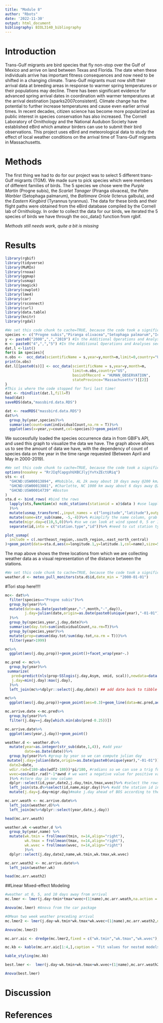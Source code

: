 ```yaml
---
title: "Module 8"
author: "Rbots"
date: '2022-11-30'
output: html_document
bibliography: BIOL3140_bibliography
---
```

# Introduction 
Trans-Gulf migrants are bird species that fly non-stop over the Gulf of Mexico and arrive on land between Texas and Florida. The date when these individuals arrive has important fitness consequences and now need to be shifted in a changing climate. Trans-Gulf migrants must now shift their arrival data at breeding areas in response to warmer spring temperatures or their populations may decline. There has been significant evidence for advanced spring arrival dates in coordination with warmer temperatures at the arrival destination [sparks2007consistent]. Climate change has the potential to further increase temperatures and cause even earlier arrival times. In recent decades, citizen science has become more popularized as public interest in species conservation has also increased. The Cornell Laboratory of Ornithology and the National Audubon Society have established eBird which amateur birders can use to submit their bird observations. This project uses eBird and meteorological data to study the effect of local weather conditions on the arrival time of Trans-Gulf migrants in Massachusetts.

# Methods 
The first thing we had to do for our project was to select 5 different trans-Gulf migrants (TGM). We made sure to pick species which were members of different families of birds. The 5 species we chose were the *Purple Martin* (Progne subis), the *Scarlet Tanager* (Piranga olivacea), the *Palm Warbler* (Setophaga palmarum), the *Baltimore Oriole* (Icterus galbula), and the *Eastern Kingbird* (Tyrannus tyrannus). The data for these birds and their flight paths were obtained from the eBird database compiled by the Cornell lab of Ornithology. In order to collect the data for our birds, we iterated the 5 species of birds we have through the occ_data() function from rgbif. 

*Methods still needs work, quite a bit is missing*

# Results
```r
library(rgbif)
library(tidyverse)
library(MuMIn)
library(rnoaa)
library(ggmap)
library(usmap)
library(magick)
library(cowplot)
library(lme4)
library(car)
library(rsconnect)
library(curl)
library(data.table)
library(knitr)
library(rgdal)
```

```r
#We set this code chunk to cache=TRUE, because the code took a significant amount of time to run, and we wanted to prevent having to run it over and over. Instead, the cache remembers the code unless we make a change!
species <- c("Progne subis","Piranga olivacea","Setophaga palmarum","Icterus galbula","Tyrannus tyrannus")
y <- paste0("2000",",","2019") #In the Additional Operations and Analyses section, we are asked to analyze our species from 2000-2019 
m <- paste0("4",",","5") #In the Additional Operations and Analyses section, we are asked to analyze our species during April and May which correspond to the months 4 and 5 
dat.l <-list()
for(s in species){
n.obs <-  occ_data(scientificName = s,year=y,month=m,limit=0,country="US",basisOfRecord = "HUMAN_OBSERVATION",stateProvince="Massachusetts")$meta$count 
print(n.obs)
dat.l[[paste0(s)]] <- occ_data(scientificName = s,year=y,month=m,
                               limit=n.obs,country="US",
                               basisOfRecord = "HUMAN_OBSERVATION",
                               stateProvince="Massachusetts")[[2]]
}
#This is where the code stopped for Tori last time!
dat <- rbindlist(dat.l,fill=T)
head(dat)
saveRDS(data,"massbird.data.RDS")
```

```r
dat <- readRDS("massbird.data.RDS")
dat%>%
  group_by(year,species)%>%
  summarise(count=sum(individualCount,na.rm = T))%>%
  ggplot(aes(x=year,y=count,col=species))+geom_point()
```

We successfully loaded the species occurrence data in from GBIF’s API, and used this graph to visualize the data we have. The graph above allows us to see the amount of data we have, with the dependency of count of species data on the year in the time range requested (Between April and May in 2000-2019).

```r
#We set this code chunk to cache=TRUE, because the code took a significant amount of time to run, and we wanted to prevent having to run it over and over. Instead, the cache remembers the code unless we make a change!
options(noaakey = "RrJIqfCapgshUXBCJlyjYvYxZEctURiq")
sts <- c(
  "GHCND:USW00013894", #Mobible, AL 2k away about 10 days away @200 km/day
  "GHCND:USW00013881", #Charlotte, NC 1000 km away about 6 days away @200 km/day
  "GHCND:USW00014739" #Boston
)
sta.d <- bind_rows( #bind the rows
  lapply(sts,function(x) ncdc_stations(stationid = x)$data ) #use lapply to run through stations
  )%>%
  mutate(usmap_transform(.,input_names = c("longitude","latitude"),output_names = c("longitude.1", "latitude.1")))%>% #join transformation of lat/long for projection with usmap
  mutate(name=str_sub(name, -5,-4))%>% #simplify the name column, grab just the state
  mutate(migr.day=c(10,5,0))%>% #so we can look at wind speed 0, 5 or 10 days before arrive in boston
  separate(id,into = c("station.type","id"))%>% #need to cut station type out from station id number
```

```r
plot_usmap(
  include = c(.northeast_region,.south_region,.east_north_central)
)+geom_point(data=sta.d,aes(x=longitude.1,y=latitude.1,col=name),size=5)+geom_label(data=sta.d,aes(x=longitude.1,y=latitude.1,col=name,label=name),size=5,nudge_x = 1e6*0.25)+theme(legend.position = "none")
```

The map above shows the three locations from which we are collecting weather data as a visual representation of the distance between the stations.

```r
#We set this code chunk to cache=TRUE, because the code took a significant amount of time to run, and we wanted to prevent having to run it over and over. Instead, the cache remembers the code unless we make a change!
weather.d <- meteo_pull_monitors(sta.d$id,date_min = "2000-01-01")
```

#Tori stop here!!!!

```r
mc<- dat%>%
  filter(species=="Progne subis")%>%
  group_by(year)%>%
  mutate(date=as.Date(paste0(year,"-",month,"-",day)),
         j.day=julian(date,origin=as.Date(paste0(unique(year),"-01-01")))
  )%>%
  group_by(species,year,j.day,date)%>%
  summarise(day.tot=sum(individualCount,na.rm=T))%>%
  group_by(species,year)%>%
  mutate(prop=cumsum(day.tot/sum(day.tot,na.rm = T)))%>%
  filter(year>1999)

mc%>%
  ggplot(aes(j.day,prop))+geom_point()+facet_wrap(year~.)

mc.pred <- mc%>%
  group_by(year)%>%
 summarize(
   pred=predict(nls(prop~SSlogis(j.day,Asym, xmid, scal)),newdata=data.frame(j.day=min(j.day):max(j.day))),#predict the logistic curve for each species
   j.day=min(j.day):max(j.day),
  )%>%
  left_join(mc%>%dplyr::select(j.day,date)) ## add date back to tibble

mc%>%
  ggplot(aes(j.day,prop))+geom_point(aes=0.3)+geom_line(data=mc.pred,aes(x=j.day,y=pred),col="blue",size=2)+facet_wrap(year~.)

mc.arrive.date <-mc.pred%>%
  group_by(year)%>%
  filter(j.day==j.day[which.min(abs(pred-0.25))])

mc.arrive.date%>%
  ggplot(aes(year,j.day))+geom_point()

weather.d <- weather.d%>%
  mutate(year=as.integer(str_sub(date,1,4)), #add year
         date=as.Date(date))%>%
  group_by(year)%>% #group by year so we can compute julian day
 mutate(j.day=julian(date,origin=as.Date(paste0(unique(year),"-01-01"))), #add julian day
  date2=date,
  wdir.rad=(180-abs(wdf2-180))*pi/180, #radians so we can use a trig function to compute wind vector, scale degrees first to 180 scale to 2x pi and subtract from 180 (wind comes out of a direction)
  wvec=cos(wdir.rad)*-1*awnd # we want a negative value for positive value for 2x pi
  )%>% #store day in new column
  dplyr::select(id,year,date2,j.day,tmin,tmax,wvec)%>% #select the rows we need
  left_join(sta.d%>%select(id,name,migr.day))%>% #add the station id info (ie. name)
  mutate(j.day=j.day+migr.day)#make j.day ahead of BOS according to the migration days away so we can join weather along path

mc.arr.weath <- mc.arrive.date%>%
  left_join(weather.d)%>%
  left_join(mc%>%dplyr::select(year,date,j.day))

head(mc.arr.weath)

weather.wk <-weather.d %>% 
  group_by(year,name) %>% 
  mutate(wk.tmin = frollmean(tmin, n=14,align="right"),
         wk.tmax = frollmean(tmax, n=14,align="right"),
         wk.wvec = frollmean(wvec, n=14,align="right")
         )%>%
  dplyr::select(j.day,date2,name,wk.tmin,wk.tmax,wk.wvec)

mc.arr.weath2 <- mc.arrive.date%>%
  left_join(weather.wk)

head(mc.arr.weath2)
```

##Linear Mixed-effect Modeling
```r
#weather at 0, 5, and 10 days away from arrival
mc.lmer <- lmer(j.day~tmin*tmax*wvec+(1|name),mc.arr.weath,na.action = "na.fail")

Anova(mc.lmer) #Anova from the car package

#0Mean two week weather preceding arrival
mc.lmer2 <- lmer(j.day~wk.tmin*wk.tmax*wk.wvec+(1|name),mc.arr.weath2,na.action = "na.fail")

Anova(mc.lmer2) 

mc.arr.aic <- dredge(mc.lmer2,fixed = c("wk.tmin","wk.tmax","wk.wvec"),)

mc.kb <- kable(mc.arr.aic[1:4,],caption = "Fit values for nested models of the most complicated lme model")

kable_styling(mc.kb)

best.lmer <-  lmer(j.day~wk.tmin+wk.tmax+wk.wvec+(1|name),mc.arr.weath2,na.action = "na.fail")

Anova(best.lmer)
```

# Discussion

# References
